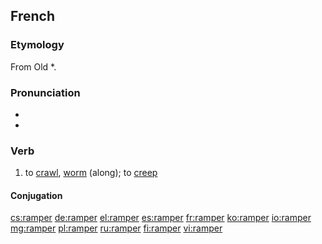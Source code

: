 ==French==

===Etymology===
From Old {{etyl|frk|fr}} *{{term||(h)rampa}}.

===Pronunciation===
* {{IPA|/ʁɑ̃pe/|lang=fr}}
* {{audio|Fr-ramper.ogg|Audio}}

===Verb===
{{fr-verb}}

# to [[crawl]], [[worm]] (along); to [[creep]]

====Conjugation====
{{fr-conj-er|ramp|avoir}}

[[cs:ramper]]
[[de:ramper]]
[[el:ramper]]
[[es:ramper]]
[[fr:ramper]]
[[ko:ramper]]
[[io:ramper]]
[[mg:ramper]]
[[pl:ramper]]
[[ru:ramper]]
[[fi:ramper]]
[[vi:ramper]]